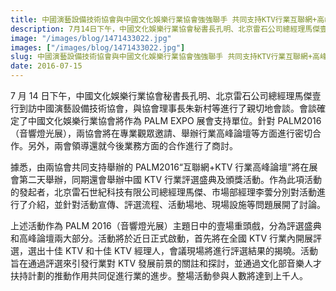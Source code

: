 ```yaml
---
title: 中國演藝設備技術協會與中國文化娛樂行業協會強強聯手 共同支持KTV行業互聯網+高峰論壇
description: 7月14日下午，中國文化娛樂行業協會秘書長孔明、北京雷石公司總經理馬傑壹行到訪中國演藝設備技術協會，與協會理事長朱新村等進行了親切地會談。
image: "/images/blog/1471433022.jpg"
images: ["/images/blog/1471433022.jpg"]
slug: 中國演藝設備技術協會與中國文化娛樂行業協會強強聯手 共同支持KTV行業互聯網+高峰論壇
date: 2016-07-15
---
```


7 月 14 日下午，中國文化娛樂行業協會秘書長孔明、北京雷石公司總經理馬傑壹行到訪中國演藝設備技術協會，與協會理事長朱新村等進行了親切地會談。會談確定了中國文化娛樂行業協會將作為 PALM EXPO 展會支持單位。針對 PALM2016（音響燈光展），兩協會將在專業觀眾邀請、舉辦行業高峰論壇等方面進行密切合作。另外，兩會領導還就今後業務方面的合作進行了商討。

據悉，由兩協會共同支持舉辦的 PALM2016“互聯網+KTV 行業高峰論壇”將在展會第二天舉辦，同期還會舉辦中國 KTV 行業評選盛典及頒獎活動。作為此項活動的發起者，北京雷石世紀科技有限公司總經理馬傑、市場部經理李蕓分別對活動進行了介紹，並針對活動宣傳、評選流程、活動場地、現場設施等問題展開了討論。

上述活動作為 PALM 2016（音響燈光展）主題日中的壹場重頭戲，分為評選盛典和高峰論壇兩大部分。活動將於近日正式啟動，首先將在全國 KTV 行業內開展評選，選出十佳 KTV 和十佳 KTV 經理人，會議現場將進行評選結果的揭曉。活動旨在通過評選來引發行業對 KTV 發展前景的關註和探討，並通過文化部音樂人才扶持計劃的推動作用共同促進行業的進步。整場活動參與人數將達到上千人。
